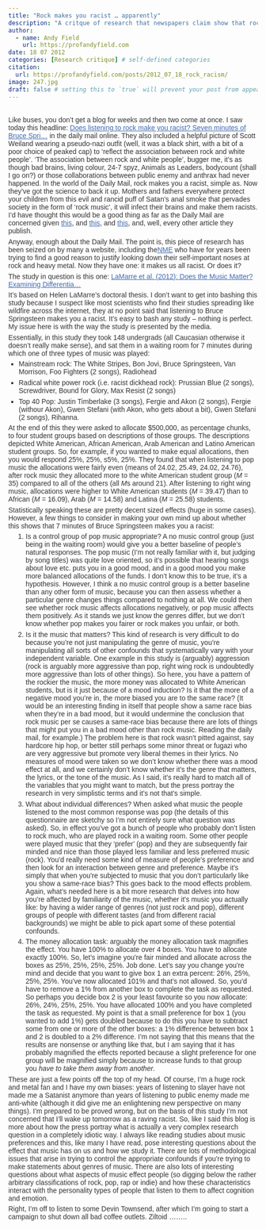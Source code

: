 ```yaml
---
title: "Rock makes you racist … apparently"
description: "A critque of research that newspapers claim show that rock makes you rascist"
author:
  - name: Andy Field
    url: https://profandyfield.com
date: 18 07 2012
categories: [Research critique] # self-defined categories
citation: 
  url: https://profandyfield.com/posts/2012_07_18_rock_racism/ 
image: 247.jpg
draft: false # setting this to `true` will prevent your post from appearing on your listing page until you're ready!
---
```


<br /><div style="color:#333333;font-family:Arial, Helvetica, sans-serif;font-size:1em;line-height:inherit;min-height:1em;margin:0 0 .4em;padding:0;">Like buses, you don’t get a blog for weeks and then two come at once. I saw today this headline: <a href="http://www.dailymail.co.uk/sciencetech/article-2110959/Does-listening-rock-make-racist-Five-minutes-Bruce-Springsteen-makes-students-favour-white-people-others.html" rel="nofollow" style="color:#3f69af;text-decoration:underline;">Does listening to rock make you racist? Seven minutes of Bruce Spri...</a> in the daily mail online. They also included a helpful picture of Scott Weiland wearing a pseudo-nazi outfit (well, it was a black shirt, with a bit of a poor choice of peaked cap) to ‘reflect the association between rock and white people’. ‘The association between rock and white people’, bugger me, it’s as though bad brains, living colour, 24-7 spyz, Animals as Leaders, bodycount (shall I go on?) or those collaborations between public enemy and anthrax had never happened. In the world of the Daily Mail, rock makes you a racist, simple as. Now they’ve got the science to back it up. Mothers and fathers everywhere protect your children from this evil and rancid puff of Satan’s anal smoke that pervades society in the form of ‘rock music’, it will infect their brains and make them racists. I’d have thought this would be a good thing as far as the Daily Mail are concerned given <a href="http://www.dailymail.co.uk/news/article-2094846/Ten-Border-Agency-staff-caught-harbouring-illegal-immigrants-shocking-Home-Office-figures-reveal.html" rel="nofollow" style="color:#3f69af;text-decoration:underline;">this</a>, and <a href="http://www.dailymail.co.uk/debate/article-2112208/Immigration-Britain-We-cut-numbers-NOW.html" rel="nofollow" style="color:#3f69af;text-decoration:underline;">this</a>, and <a href="http://www.dailymail.co.uk/debate/article-2104253/UK-ban-immigration-5-years-youth-chance.html" rel="nofollow" style="color:#3f69af;text-decoration:underline;">this</a>, and, well, every other article they publish.</div><div style="color:#333333;font-family:Arial, Helvetica, sans-serif;font-size:1em;line-height:inherit;min-height:1em;margin:0 0 .4em;padding:0;">Anyway, enough about the Daily Mail. The point is, this piece of research has been seized on by many a website, including the<a href="http://www.nme.com/news/bruce-springsteen/62463" rel="nofollow" style="color:#3f69af;text-decoration:underline;">NME</a> who have for years been trying to find a good reason to justify looking down their self-important noses at rock and heavy metal. Now they have one: it makes us all racist. Or does it?</div><div style="color:#333333;font-family:Arial, Helvetica, sans-serif;font-size:1em;line-height:inherit;min-height:1em;margin:0 0 .4em;padding:0;">The study in question is this one: <a href="http://dx.doi.org/10.1080/08838151.2011.648683" rel="nofollow" style="color:#3f69af;text-decoration:underline;">LaMarre et al. (2012): Does the Music Matter? Examining Differentia...</a></div><div style="color:#333333;font-family:Arial, Helvetica, sans-serif;font-size:1em;line-height:inherit;min-height:1em;margin:0 0 .4em;padding:0;">It’s based on Helen LaMarre’s doctoral thesis. I don’t want to get into bashing this study because I suspect like most scientists who find their studies spreading like wildfire across the internet, they at no point said that listening to Bruce Springsteen makes you a racist. It’s easy to bash any study – nothing is perfect. My issue here is with the way the study is presented by the media.</div><div style="color:#333333;font-family:Arial, Helvetica, sans-serif;font-size:1em;line-height:inherit;min-height:1em;margin:0 0 .4em;padding:0;">Essentially, in this study they took 148 undergrads (all Caucasian otherwise it doesn’t really make sense), and sat them in a waiting room for 7 minutes during which one of three types of music was played:</div><ul style="color:#333333;font-family:Arial, Helvetica, sans-serif;font-size:1em;line-height:inherit;margin:0 0 .4em;padding:0;"><li style="font-size:1em;line-height:inherit;list-style-image:initial;list-style-position:initial;list-style-type:square;margin:0 0 .4em 1.5em;padding:0;">Mainstream rock: The White Stripes, Bon Jovi, Bruce Springsteen, Van Morrison, Foo Fighters (2 songs), Radiohead</li><li style="font-size:1em;line-height:inherit;list-style-image:initial;list-style-position:initial;list-style-type:square;margin:0 0 .4em 1.5em;padding:0;">Radical white power rock (i.e. racist dickhead rock): Prussian Blue (2 songs), Screwdriver, Bound for Glory, Max Resist (2 songs)</li><li style="font-size:1em;line-height:inherit;list-style-image:initial;list-style-position:initial;list-style-type:square;margin:0 0 .4em 1.5em;padding:0;">Top 40 Pop: Justin Timberlake (3 songs), Fergie and Akon (2 songs), Fergie (withour Akon), Gwen Stefani (with Akon, who gets about a bit), Gwen Stefani (2 songs), Rihanna.</li></ul><div style="color:#333333;font-family:Arial, Helvetica, sans-serif;font-size:1em;line-height:inherit;min-height:1em;margin:0 0 .4em;padding:0;">At the end of this they were asked to allocate $500,000, as percentage chunks, to four student groups based on descriptions of those groups. The descriptions depicted White American, African American, Arab American and Latino American student groups. So, for example, if you wanted to make equal allocations, then you would respond 25%, 25%, s5%, 25%. They found that when listening to pop music the allocations were fairly even (means of 24.02, 25.49, 24.02, 24.76), after rock music they allocated more to the white American student group (<i>M</i> = 35) compared to all of the others (all <i>M</i>s around 21). After listening to right wing music, allocations were higher to White American students (<i>M</i> = 39.47) than to African (<i>M</i> = 16.09), Arab (<i>M</i> = 14.58) and Latina (<i>M</i> = 25.58) students.</div><div style="color:#333333;font-family:Arial, Helvetica, sans-serif;font-size:1em;line-height:inherit;min-height:1em;margin:0 0 .4em;padding:0;">Statistically speaking these are pretty decent sized effects (huge in some cases). However, a few things to consider in making your own mind up about whether this shows that 7 minutes of Bruce Springsteen makes you a racist:</div><ol style="color:#333333;font-family:Arial, Helvetica, sans-serif;font-size:1em;line-height:inherit;margin:0 0 .4em;padding:0;"><li style="font-size:1em;line-height:inherit;margin:0 0 .4em 2.5em;padding:0;">Is a control group of pop music appropriate? A no music control group (just being in the waiting room) would give you a better baseline of people’s natural responses. The pop music (I’m not really familiar with it, but judging by song titles) was quite love oriented, so it’s possible that hearing songs about love etc. puts you in a good mood, and in a good mood you make more balanced allocations of the funds. I don’t know this to be true, it’s a hypothesis. However, I think a no music control group is a better baseline than any other form of music, because you can then assess whether a particular genre changes things compared to nothing at all. We could then see whether rock music affects allocations negatively, or pop music affects them positively. As it stands we just know the genres differ, but we don’t know whether pop makes you fairer or rock makes you unfair, or both.</li><li style="font-size:1em;line-height:inherit;margin:0 0 .4em 2.5em;padding:0;">Is it the music that matters? This kind of research is very difficult to do because you’re not just manipulating the genre of music, you’re manipulating all sorts of other confounds that systematically vary with your independent variable. One example in this study is (arguably) aggression (rock is arguably more aggressive than pop, right wing rock is undoubtedly more aggressive than lots of other things). So here, you have a pattern of the rockier the music, the more money was allocated to White American students, but is it just because of a mood induction? Is it that the more of a negative mood you’re in, the more biased you are to the same race? (It would be an interesting finding in itself that people show a same race bias when they’re in a bad mood, but it would undermine the conclusion that rock music per se causes a same-race bias because there are lots of things that might put you in a bad mood other than rock music. Reading the daily mail, for example.) The problem here is that rock wasn’t pitted against, say hardcore hip hop, or better still perhaps some minor threat or fugazi who are very aggressive but promote very liberal themes in their lyrics. No measures of mood were taken so we don’t know whether there was a mood effect at all, and we certainly don’t know whether it’s the genre that matters, the lyrics, or the tone of the music. As I said, it’s really hard to match all of the variables that you might want to match, but the press portray the research in very simplistic terms and it’s not that's simple.</li><li style="font-size:1em;line-height:inherit;margin:0 0 .4em 2.5em;padding:0;">What about individual differences? When asked what music the people listened to the most common response was pop (the details of this questionnaire are sketchy so I’m not entirely sure what question was asked). So, in effect you’ve got a bunch of people who probably don’t listen to rock much, who are played rock in a waiting room. Some other people were played music that they ‘prefer’ (pop) and they are subsequently fair minded and nice than those played less familiar and less preferred music (rock). You’d really need some kind of measure of people’s preference and then look for an interaction between genre and preference. Maybe it’s simply that when you’re subjected to music that you don’t particularly like you show a same-race bias? This goes back to the mood effects problem. Again, what’s needed here is a bit more research that delves into how you’re affected by familiarity of the music, whether it’s music you actually like: by having a wider range of genres (not just rock and pop), different groups of people with different tastes (and from different racial backgrounds) we might be able to pick apart some of these potential confounds.</li><li style="font-size:1em;line-height:inherit;margin:0 0 .4em 2.5em;padding:0;">The money allocation task: arguably the money allocation task magnifies the effect. You have 100% to allocate over 4 boxes. You have to allocate exactly 100%. So, let’s imagine you’re fair minded and allocate across the boxes as 25%, 25%, 25%, 25%. Job done. Let’s say you change you’re mind and decide that you want to give box 1 an extra percent: 26%, 25%, 25%, 25%. You’ve now allocated 101% and that’s not allowed. So, you’d have to remove a 1% from another box to complete the task as requested. So perhaps you decide box 2 is your least favourite so you now allocate: 26%, 24%, 25%, 25%. You have allocated 100% and you have completed the task as requested. My point is that a small preference for box 1 (you wanted to add 1%) gets doubled because to do this you have to subtract some from one or more of the other boxes: a 1% difference between box 1 and 2 is doubled to a 2% difference. I’m not saying that this means that the results are nonsense or anything like that, but I am saying that it has probably magnified the effects reported because a slight preference for one group will be magnified simply because to increase funds to that group you <i>have to take them away from another</i>.</li></ol><div style="color:#333333;font-family:Arial, Helvetica, sans-serif;font-size:1em;line-height:inherit;min-height:1em;margin:0 0 .4em;padding:0;">These are just a few points off the top of my head. Of course, I’m a huge rock and metal fan and I have my own biases: years of listening to slayer have not made me a Satanist anymore than years of listening to public enemy made me anti-white (although it did give me an enlightening new perspective on many things). I’m prepared to be proved wrong, but on the basis of this study I’m not concerned that I’ll wake up tomorrow as a raving racist. So, like I said this blog is more about how the press portray what is actually a very complex research question in a completely idiotic way. I always like reading studies about music preferences and this, like many I have read, pose interesting questions about the effect that music has on us and how we study it. There are lots of methodological issues that arise in trying to control the appropriate confounds if you’re trying to make statements about genres of music. There are also lots of interesting questions about what aspects of music effect people (so digging below the rather arbitrary classifications of rock, pop, rap or indie) and how these characteristics interact with the personality types of people that listen to them to affect cognition and emotion.</div><div style="color:#333333;font-family:Arial, Helvetica, sans-serif;font-size:1em;line-height:inherit;min-height:1em;margin:0;padding:0;">Right, I’m off to listen to some Devin Townsend, after which I’m going to start a campaign to shut down all bad coffee outlets. Ziltoid ……..</div>
